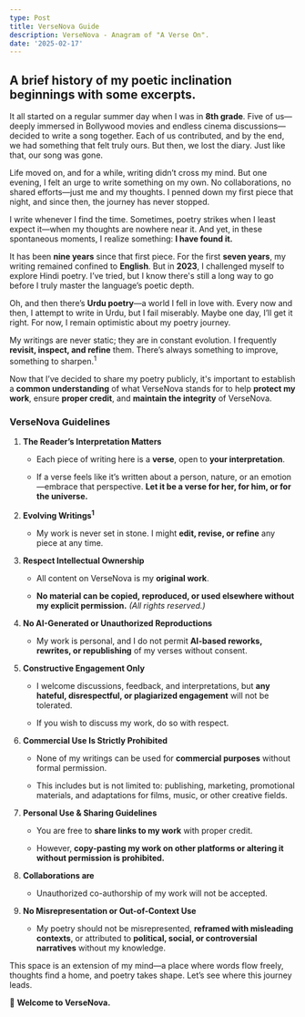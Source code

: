 ```yaml
---
type: Post
title: VerseNova Guide
description: VerseNova - Anagram of "A Verse On".
date: '2025-02-17'
---
```

## A brief history of my poetic inclination beginnings with some excerpts.

It all started on a regular summer day when I was in **8th grade**. Five of us—deeply immersed in Bollywood movies and endless cinema discussions—decided to write a song together. Each of us contributed, and by the end, we had something that felt truly ours. But then, we lost the diary. Just like that, our song was gone.

Life moved on, and for a while, writing didn’t cross my mind. But one evening, I felt an urge to write something on my own. No collaborations, no shared efforts—just me and my thoughts. I penned down my first piece that night, and since then, the journey has never stopped.

I write whenever I find the time. Sometimes, poetry strikes when I least expect it—when my thoughts are nowhere near it. And yet, in these spontaneous moments, I realize something: **I have found it.**

It has been **nine years** since that first piece. For the first **seven years**, my writing remained confined to **English**. But in **2023**, I challenged myself to explore Hindi poetry. I’ve tried, but I know there's still a long way to go before I truly master the language’s poetic depth.

Oh, and then there’s **Urdu poetry**—a world I fell in love with. Every now and then, I attempt to write in Urdu, but I fail miserably. Maybe one day, I’ll get it right. For now, I remain optimistic about my poetry journey.

My writings are never static; they are in constant evolution. I frequently **revisit, inspect, and refine** them. There’s always something to improve, something to sharpen.<sup>1</sup>

Now that I’ve decided to share my poetry publicly, it's important to establish a **common understanding** of what VerseNova stands for to help **protect my work**, ensure **proper credit**, and **maintain the integrity** of VerseNova.


### **VerseNova Guidelines**

1.  **The Reader’s Interpretation Matters**

    *   Each piece of writing here is a **verse**, open to **your interpretation**.

    *   If a verse feels like it’s written about a person, nature, or an emotion—embrace that perspective. **Let it be a verse for her, for him, or for the universe.**

2.  **Evolving Writings<sup>1</sup>**

    *   My work is never set in stone. I might **edit, revise, or refine** any piece at any time.

3.  **Respect Intellectual Ownership**

    *   All content on VerseNova is my **original work**.

    *   **No material can be copied, reproduced, or used elsewhere without my explicit permission.** *(All rights reserved.)*

4.  **No AI-Generated or Unauthorized Reproductions**

    *   My work is personal, and I do not permit **AI-based reworks, rewrites, or republishing** of my verses without consent.

5.  **Constructive Engagement Only**

    *   I welcome discussions, feedback, and interpretations, but **any hateful, disrespectful, or plagiarized engagement** will not be tolerated.

    *   If you wish to discuss my work, do so with respect.

6.  **Commercial Use Is Strictly Prohibited**

    *   None of my writings can be used for **commercial purposes** without formal permission.

    *   This includes but is not limited to: publishing, marketing, promotional materials, and adaptations for films, music, or other creative fields.

7.  **Personal Use & Sharing Guidelines**

    *   You are free to **share links to my work** with proper credit.

    *   However, **copy-pasting my work on other platforms or altering it without permission is prohibited.**

8.  **Collaborations are** 

    *   Unauthorized co-authorship of my work will not be accepted.

9.  **No Misrepresentation or Out-of-Context Use**

    *   My poetry should not be misrepresented, **reframed with misleading contexts**, or attributed to **political, social, or controversial narratives** without my knowledge.

This space is an extension of my mind—a place where words flow freely, thoughts find a home, and poetry takes shape. Let’s see where this journey leads.

🚀 **Welcome to VerseNova.**
